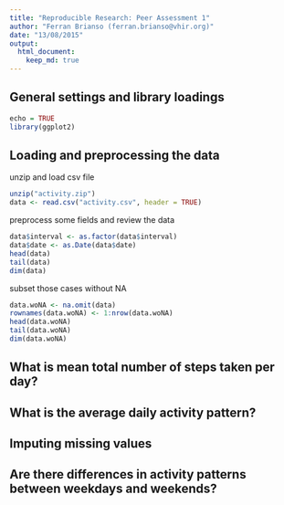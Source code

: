 ```yaml
---
title: "Reproducible Research: Peer Assessment 1"
author: "Ferran Brianso (ferran.brianso@vhir.org)"
date: "13/08/2015"
output: 
  html_document:
    keep_md: true
---
```


## General settings and library loadings

```r
echo = TRUE
library(ggplot2)
```


## Loading and preprocessing the data

unzip and load csv file
```r
unzip("activity.zip")
data <- read.csv("activity.csv", header = TRUE)
```

preprocess some fields and review the data
```r
data$interval <- as.factor(data$interval)
data$date <- as.Date(data$date)
head(data)
tail(data)
dim(data)
```

subset those cases without NA
```r
data.woNA <- na.omit(data)
rownames(data.woNA) <- 1:nrow(data.woNA)
head(data.woNA)
tail(data.woNA)
dim(data.woNA)
```


## What is mean total number of steps taken per day?



## What is the average daily activity pattern?



## Imputing missing values



## Are there differences in activity patterns between weekdays and weekends?



